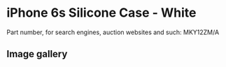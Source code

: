 
# iPhone 6s Silicone Case - White

Part number, for search engines, auction websites and such: MKY12ZM/A

## Image gallery

<div style={{ width: '100%', maxWidth: '768px' }}>
<GalleryComponent
    images={[
      {
        original: "/everysource/MKY12.webp",
        thumbnail: "/everypreview/MKY12.webp",
      },
      {
        original: "/everysource/MKY12_AV1_GOLD.webp",
        thumbnail: "/everypreview/MKY12_AV1_GOLD.webp",
      },
      {
        original: "/everysource/MKY12_AV1_SILVER.webp",
        thumbnail: "/everypreview/MKY12_AV1_SILVER.webp",
      },
      {
        original: "/everysource/MKY12_AV1_SPACE_GRAY.webp",
        thumbnail: "/everypreview/MKY12_AV1_SPACE_GRAY.webp",
      }
    ]}
  />
</div>
